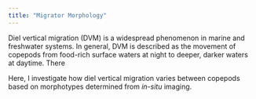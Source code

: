 ```yaml
---
title: "Migrator Morphology"
---
```


Diel vertical migration (DVM) is a widespread phenomenon in marine and freshwater systems. In general, DVM is described as the movement of copepods from food-rich surface waters at night to deeper, darker waters at daytime. There 

Here, I investigate how diel vertical migration varies between copepods based on morphotypes determined from *in-situ* imaging.